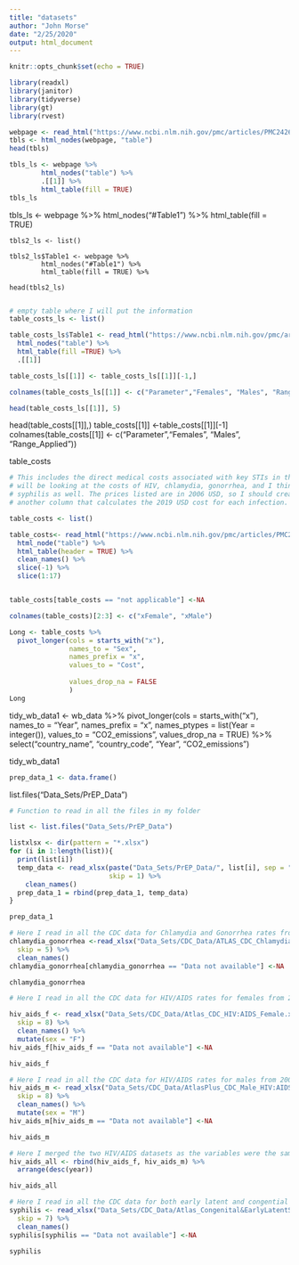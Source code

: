 ```yaml
---
title: "datasets"
author: "John Morse"
date: "2/25/2020"
output: html_document
---
```


```r
knitr::opts_chunk$set(echo = TRUE)
```

```r
library(readxl)
library(janitor)
library(tidyverse)
library(gt)
library(rvest)
```


```r
webpage <- read_html("https://www.ncbi.nlm.nih.gov/pmc/articles/PMC2426671/")
tbls <- html_nodes(webpage, "table")
head(tbls)

tbls_ls <- webpage %>%
        html_nodes("table") %>%
        .[[1]] %>%
        html_table(fill = TRUE)
tbls_ls
```
tbls_ls <- webpage %>%
        html_nodes("#Table1") %>%
        html_table(fill = TRUE)
```
tbls2_ls <- list()

tbls2_ls$Table1 <- webpage %>%
        html_nodes("#Table1") %>% 
        html_table(fill = TRUE) %>% 

head(tbls2_ls)


```

```r
# empty table where I will put the information
table_costs_ls <- list()

table_costs_ls$Table1 <- read_html("https://www.ncbi.nlm.nih.gov/pmc/articles/PMC2426671/") %>% 
  html_nodes("table") %>% 
  html_table(fill =TRUE) %>% 
  .[[1]] 

table_costs_ls[[1]] <- table_costs_ls[[1]][-1,]

colnames(table_costs_ls[[1]] <- c("Parameter","Females", "Males", "Range_Applied"))

head(table_costs_ls[[1]], 5)

```
head(table_costs[[1]],)
table_costs[[1]] <-table_costs[[1]][-1]
colnames(table_costs[[1]] <- c("Parameter","Females", "Males", "Range_Applied"))

table_costs



```r
# This includes the direct medical costs associated with key STIs in the U.S.. I
# will be looking at the costs of HIV, chlamydia, gonorrhea, and I think
# syphilis as well. The prices listed are in 2006 USD, so I should create
# another column that calculates the 2019 USD cost for each infection.

table_costs <- list()

table_costs<- read_html("https://www.ncbi.nlm.nih.gov/pmc/articles/PMC2426671/")%>% 
  html_node("table") %>% 
  html_table(header = TRUE) %>% 
  clean_names() %>% 
  slice(-1) %>% 
  slice(1:17)


table_costs[table_costs == "not applicable"] <-NA

colnames(table_costs)[2:3] <- c("xFemale", "xMale")

Long <- table_costs %>%
  pivot_longer(cols = starts_with("x"),
               names_to = "Sex",
               names_prefix = "x",
               values_to = "Cost",
               
               values_drop_na = FALSE
               )
Long
```
 
tidy_wb_data1 <- wb_data %>%
  pivot_longer(cols = starts_with("x"),
               names_to = "Year",
               names_prefix = "x",
               names_ptypes = list(Year = integer()),
               values_to = "CO2_emissions",
               values_drop_na = TRUE) %>% 
  select("country_name", "country_code", "Year", "CO2_emissions")
  
 
tidy_wb_data1


```r
prep_data_1 <- data.frame()
```

list.files("Data_Sets/PrEP_Data")
```r
# Function to read in all the files in my folder

list <- list.files("Data_Sets/PrEP_Data")

listxlsx <- dir(pattern = "*.xlsx")
for (i in 1:length(list)){
  print(list[i])
  temp_data <- read_xlsx(paste("Data_Sets/PrEP_Data/", list[i], sep = ""),
                         skip = 1) %>% 
    clean_names()
  prep_data_1 = rbind(prep_data_1, temp_data)
}

prep_data_1

```

```r
# Here I read in all the CDC data for Chlamydia and Gonorrhea rates from 2000 to 2017. I still should rename the columns so that it is clear which values are for which variable when I join the datasets. 
chlamydia_gonorrhea <-read_xlsx("Data_Sets/CDC_Data/ATLAS_CDC_Chlamydia&Gonorrhea.xlsx",
  skip = 5) %>% 
  clean_names()
chlamydia_gonorrhea[chlamydia_gonorrhea == "Data not available"] <-NA

chlamydia_gonorrhea

```

```r
# Here I read in all the CDC data for HIV/AIDS rates for females from 2008 to 2017. I have added an extra column to list what the sex is.

hiv_aids_f <- read_xlsx("Data_Sets/CDC_Data/Atlas_CDC_HIV:AIDS_Female.xlsx",
  skip = 8) %>% 
  clean_names() %>% 
  mutate(sex = "F")
hiv_aids_f[hiv_aids_f == "Data not available"] <-NA

hiv_aids_f
```

```r
# Here I read in all the CDC data for HIV/AIDS rates for males from 2008 to 2017. I have added an extra column to list what the sex is.
hiv_aids_m <- read_xlsx("Data_Sets/CDC_Data/AtlasPlus_CDC_Male_HIV:AIDS.xlsx",
  skip = 8) %>% 
  clean_names() %>% 
  mutate(sex = "M")
hiv_aids_m[hiv_aids_m == "Data not available"] <-NA

hiv_aids_m

```

```r
# Here I merged the two HIV/AIDS datasets as the variables were the same for each table.
hiv_aids_all <- rbind(hiv_aids_f, hiv_aids_m) %>% 
  arrange(desc(year))

hiv_aids_all
```


```r
# Here I read in all the CDC data for both early latent and congential syphilis rates from 2008 to 2017. I still should rename the columns so that it is clear which values are for which variable when I join the datasets. 
syphilis <- read_xlsx("Data_Sets/CDC_Data/Atlas_Congenital&EarlyLatentSyphilis.xlsx",
  skip = 7) %>% 
  clean_names()
syphilis[syphilis == "Data not available"] <-NA

syphilis

```



